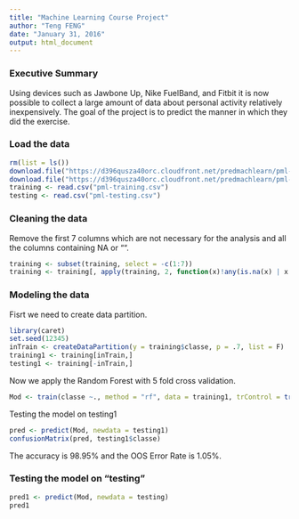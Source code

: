 ```yaml
---
title: "Machine Learning Course Project"
author: "Teng FENG"
date: "January 31, 2016"
output: html_document
---
```


### Executive Summary
Using devices such as Jawbone Up, Nike FuelBand, and Fitbit it is now possible to collect a large amount of data about personal activity relatively inexpensively. The goal of the project is to predict the manner in which they did the exercise. 

### Load the data
```r
rm(list = ls())
download.file("https://d396qusza40orc.cloudfront.net/predmachlearn/pml-training.csv", destfile = "pml-training.csv")
download.file("https://d396qusza40orc.cloudfront.net/predmachlearn/pml-testing.csv", destfile = "pml-testing.csv")
training <- read.csv("pml-training.csv")
testing <- read.csv("pml-testing.csv")
```

### Cleaning the data
Remove the first 7 columns which are not necessary for the analysis and all the columns containing NA or "".
```r
training <- subset(training, select = -c(1:7))
training <- training[, apply(training, 2, function(x)!any(is.na(x) | x == ""))]
```

### Modeling the data

Fisrt we need to create data partition.
```r
library(caret)
set.seed(12345)
inTrain <- createDataPartition(y = training$classe, p = .7, list = F)
training1 <- training[inTrain,]
testing1 <- training[-inTrain,]
```

Now we apply the Random Forest with 5 fold cross validation.
```r
Mod <- train(classe ~., method = "rf", data = training1, trControl = trainControl(method = ("cv"), number = 5))
```

Testing the model on testing1
```r
pred <- predict(Mod, newdata = testing1)
confusionMatrix(pred, testing1$classe)
```

The accuracy is 98.95% and the OOS Error Rate is 1.05%.

### Testing the model on "testing"
```r
pred1 <- predict(Mod, newdata = testing)
pred1
```
